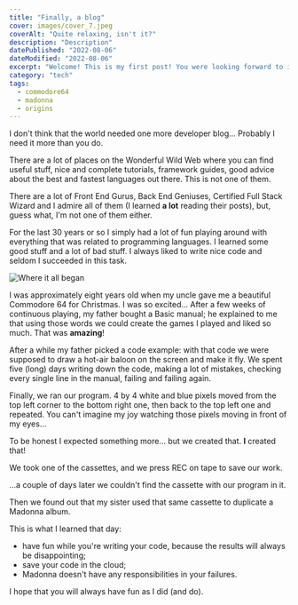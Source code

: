 ```yaml
---
title: "Finally, a blog"
cover: images/cover_7.jpeg
coverAlt: "Quite relaxing, isn't it?"
description: "Description"
datePublished: "2022-08-06"
dateModified: "2022-08-06"
excerpt: "Welcome! This is my first post! You were looking forward to it, weren't you?"
category: "tech"
tags:
  - commodore64
  - madonna
  - origins
---
```


I don't think that the world needed one more developer blog... Probably I need it more than you do.

There are a lot of places on the Wonderful Wild Web where you can find useful stuff,
nice and complete tutorials, framework guides, good advice about the best and fastest languages
out there. This is not one of them.

There are a lot of Front End Gurus, Back End Geniuses, Certified Full Stack Wizard and I admire all of them
(I learned **a lot** reading their posts), but, guess what, I'm not one of them either.

For the last 30 years or so I simply had a lot of fun playing around with everything that was related to
programming languages. I learned some good stuff and a lot of bad stuff. I always liked to write nice code and
seldom I succeeded in this task.

![Where it all began](./images/commodore_64.jpg)

I was approximately eight years old when my uncle gave me a beautiful Commodore 64 for Christmas.
I was so excited... After a few weeks of continuous playing, my father bought a Basic manual;
he explained to me that using those words we could create the games I played and liked so much.
That was **amazing**!

After a while my father picked a code example: with that code we were supposed to draw a hot-air baloon
on the screen and make it fly. We spent five (long) days writing down the code, making a lot of
mistakes, checking every single line in the manual, failing and failing again.

Finally, we ran our program. 4 by 4 white and blue pixels moved from the top left corner to the
bottom right one, then back to the top left one and repeated. You can't imagine my joy watching
those pixels moving in front of my eyes...

To be honest I expected something more... but we created that. **I** created that!

We took one of the cassettes, and we press REC on tape to save our work.

...a couple of days later we couldn't find the cassette with our program in it.

Then we found out that my sister used that same cassette to duplicate a Madonna album.

This is what I learned that day:
- have fun while you're writing your code, because the results will always be disappointing;
- save your code in the cloud;
- Madonna doesn't have any responsibilities in your failures.

I hope that you will always have fun as I did (and do).
